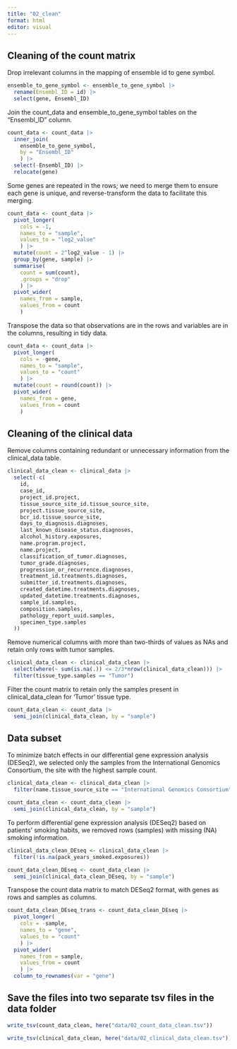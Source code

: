 ```yaml
---
title: "02_clean"
format: html
editor: visual
---
```


## Cleaning of the count matrix

Drop irrelevant columns in the mapping of ensemble id to gene symbol.

```r
ensemble_to_gene_symbol <- ensemble_to_gene_symbol |>
  rename(Ensembl_ID = id) |>
  select(gene, Ensembl_ID)
```

Join the count_data and ensemble_to_gene_symbol tables on the "Ensembl_ID" column.

```r
count_data <- count_data |>
  inner_join(
    ensemble_to_gene_symbol, 
    by = "Ensembl_ID"
    ) |>
  select(-Ensembl_ID) |>
  relocate(gene)
```

Some genes are repeated in the rows; we need to merge them to ensure each gene is unique, and reverse-transform the data to facilitate this merging.

```r
count_data <- count_data |>
  pivot_longer(
    cols = -1,
    names_to = "sample", 
    values_to = "log2_value"
    ) |>
  mutate(count = 2^log2_value - 1) |>
  group_by(gene, sample) |>
  summarise(
    count = sum(count), 
    .groups = "drop"
    ) |>
  pivot_wider(
    names_from = sample,
    values_from = count
    )
```

Transpose the data so that observations are in the rows and variables are in the columns, resulting in tidy data.

```r
count_data <- count_data |>
  pivot_longer(
    cols = -gene, 
    names_to = "sample",
    values_to = "count"
    ) |>
  mutate(count = round(count)) |>
  pivot_wider(
    names_from = gene,
    values_from = count
    )
```

## Cleaning of the clinical data

Remove columns containing redundant or unnecessary information from the clinical_data table.

```r
clinical_data_clean <- clinical_data |>
  select(-c(
    id, 
    case_id, 
    project_id.project, 
    tissue_source_site_id.tissue_source_site, 
    project.tissue_source_site, 
    bcr_id.tissue_source_site, 
    days_to_diagnosis.diagnoses, 
    last_known_disease_status.diagnoses, 
    alcohol_history.exposures, 
    name.program.project, 
    name.project, 
    classification_of_tumor.diagnoses, 
    tumor_grade.diagnoses, 
    progression_or_recurrence.diagnoses, 
    treatment_id.treatments.diagnoses, 
    submitter_id.treatments.diagnoses, 
    created_datetime.treatments.diagnoses, 
    updated_datetime.treatments.diagnoses, 
    sample_id.samples, 
    composition.samples, 
    pathology_report_uuid.samples, 
    specimen_type.samples
  ))
```

Remove numerical columns with more than two-thirds of values as NAs and retain only rows with tumor samples.

```r
clinical_data_clean <- clinical_data_clean |>
  select(where(~ sum(is.na(.)) <= 2/3*nrow(clinical_data_clean))) |>
  filter(tissue_type.samples == "Tumor")
```

Filter the count matrix to retain only the samples present in clinical_data_clean for 'Tumor' tissue type.

```r
count_data_clean <- count_data |>
  semi_join(clinical_data_clean, by = "sample")
```

## Data subset

To minimize batch effects in our differential gene expression analysis (DESeq2), we selected only the samples from the International Genomics Consortium, the site with the highest sample count.

```r
clinical_data_clean <- clinical_data_clean |> 
  filter(name.tissue_source_site == "International Genomics Consortium" )
```

```r
count_data_clean <- count_data_clean |>
  semi_join(clinical_data_clean, by = "sample")
```

To perform differential gene expression analysis (DESeq2) based on patients' smoking habits, we removed rows (samples) with missing (NA) smoking information.

```r
clinical_data_clean_DEseq <- clinical_data_clean |> 
  filter(!is.na(pack_years_smoked.exposures))

count_data_clean_DEseq <- count_data_clean |>
  semi_join(clinical_data_clean_DEseq, by = "sample")
```

Transpose the count data matrix to match DESeq2 format, with genes as rows and samples as columns.

```r
count_data_clean_DEseq_trans <- count_data_clean_DEseq |>
  pivot_longer(
    cols = -sample, 
    names_to = "gene", 
    values_to = "count"
    ) |>
  pivot_wider(
    names_from = sample, 
    values_from = count
    ) |>
  column_to_rownames(var = "gene")
```

## Save the files into two separate tsv files in the data folder

```r
write_tsv(count_data_clean, here("data/02_count_data_clean.tsv"))
```

```r
write_tsv(clinical_data_clean, here("data/02_clinical_data_clean.tsv"))
```

